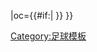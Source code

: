 {{fb team |t=-{zh-hans:帕尼奥尼奥斯; zh-hk:彭里安奧斯;}- |tan=帕尼奥尼奥斯足球俱乐部 |tc=GRE |abb={{#if:{{{abb|}}}|PIO{{0}}}} |oc={{#if:{{{oc|}}}|{{{oc}}} }} }}<!--
--><noinclude>[[Category:足球模板]]</noinclude>